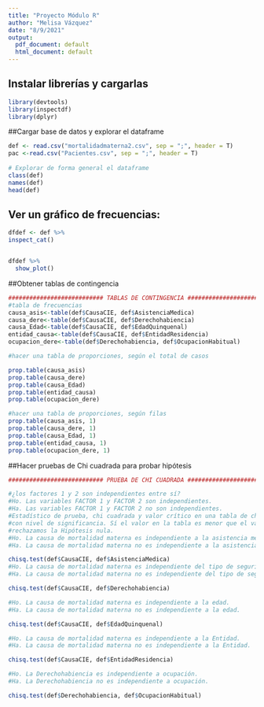 ```yaml
---
title: "Proyecto Módulo R"
author: "Melisa Vázquez"
date: "8/9/2021"
output:
  pdf_document: default
  html_document: default
---
```


## Instalar librerías y cargarlas

```r

library(devtools)
library(inspectdf)
library(dplyr)
```

##Cargar base de datos y explorar el dataframe

```r
def <- read.csv("mortalidadmaterna2.csv", sep = ";", header = T)
pac <-read.csv("Pacientes.csv", sep = ";", header = T)
  
# Explorar de forma general el dataframe
class(def)
names(def)
head(def)

```


## Ver un gráfico de frecuencias:

```r
dfdef <- def %>% 
inspect_cat()


dfdef %>% 
  show_plot()
```
##Obtener tablas de contingencia

```r
########################### TABLAS DE CONTINGENCIA ############################
#tabla de frecuencias
causa_asis<-table(def$CausaCIE, def$AsistenciaMedica)
causa_dere<-table(def$CausaCIE, def$Derechohabiencia)
causa_Edad<-table(def$CausaCIE, def$EdadQuinquenal)
entidad_causa<-table(def$CausaCIE, def$EntidadResidencia)
ocupacion_dere<-table(def$Derechohabiencia, def$OcupacionHabitual)

#hacer una tabla de proporciones, según el total de casos

prop.table(causa_asis)
prop.table(causa_dere)
prop.table(causa_Edad)
prop.table(entidad_causa)
prop.table(ocupacion_dere)

#hacer una tabla de proporciones, según filas
prop.table(causa_asis, 1)
prop.table(causa_dere, 1)
prop.table(causa_Edad, 1)
prop.table(entidad_causa, 1)
prop.table(ocupacion_dere, 1)
```

##Hacer pruebas de Chi cuadrada para probar hipótesis
```r
########################### PRUEBA DE CHI CUADRADA ############################

#¿los factores 1 y 2 son independientes entre sí?
#Ho. Las variables FACTOR 1 y FACTOR 2 son independientes.
#Ha. Las variables FACTOR 1 y FACTOR 2 no son independientes. 
#Estadístico de prueba, chi cuadrada y valor crítico en una tabla de chi cuadrada y
#con nivel de significancia. Sí el valor en la tabla es menor que el valor calculado, 
#rechazamos la Hipótesis nula. 
#Ho. La causa de mortalidad materna es independiente a la asistencia médica. 
#Ha. La causa de mortalidad materna no es independiente a la asistencia médica. 

chisq.test(def$CausaCIE, def$AsistenciaMedica)
#Ho. La causa de mortalidad materna es independiente del tipo de seguridad social. 
#Ha. La causa de mortalidad materna no es independiente del tipo de seguridad social. 

chisq.test(def$CausaCIE, def$Derechohabiencia)

#Ho. La causa de mortalidad materna es independiente a la edad. 
#Ha. La causa de mortalidad materna no es independiente a la edad. 

chisq.test(def$CausaCIE, def$EdadQuinquenal)

#Ho. La causa de mortalidad materna es independiente a la Entidad. 
#Ha. La causa de mortalidad materna no es independiente a la Entidad. 

chisq.test(def$CausaCIE, def$EntidadResidencia)

#Ho. La Derechohabiencia es independiente a ocupación. 
#Ha. La Derechohabiencia no es independiente a ocupación. 

chisq.test(def$Derechohabiencia, def$OcupacionHabitual)

```


